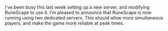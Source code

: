 {{Update|date = 10 March 2001}}

I've been busy this last week setting up a new server, and modifying RuneScape to use it. I'm pleased to announce that RuneScape is now running using two dedicated servers. This should allow more simultaneous players, and make the game more reliable at peak times.

[[Category:Updates|{{PAGENAME}}]]
